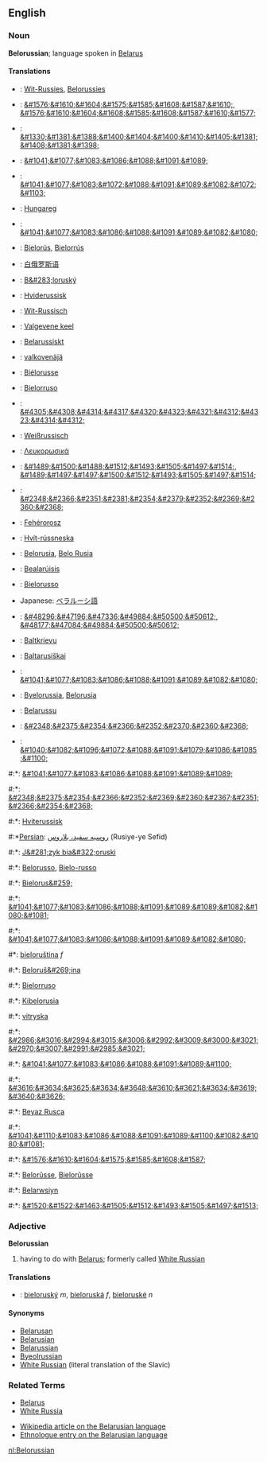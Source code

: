 ==English==
===Noun===
'''Belorussian'''; language spoken in [[Belarus]]

====Translations====
*{{af}}: [[Wit-Russies]], [[Belorussies]]
*{{ar}}: [[&#1576;&#1610;&#1604;&#1575;&#1585;&#1608;&#1587;&#1610;]], [[&#1576;&#1610;&#1604;&#1608;&#1585;&#1608;&#1587;&#1610;&#1577;]]
*{{hy}}: [[&#1330;&#1381;&#1388;&#1400;&#1404;&#1400;&#1410;&#1405;&#1381;&#1408;&#1381;&#1398;]]
*{{az}}: [[&#1041;&#1077;&#1083;&#1086;&#1088;&#1091;&#1089;]]
*{{be}}: [[&#1041;&#1077;&#1083;&#1072;&#1088;&#1091;&#1089;&#1082;&#1072;&#1103;]]
*{{br}}: [[Hungareg]]
*{{bg}}: [[&#1041;&#1077;&#1083;&#1086;&#1088;&#1091;&#1089;&#1082;&#1080;]]
*{{ca}}: [[Bielorús]], [[Bielorrús]]
*{{zh}}: [[白俄罗斯语]]
*{{cs}}: [[B&#283;loruský]]
*{{da}}: [[Hviderussisk]]
*{{nl}}: [[Wit-Russisch]]
*{{et}}: [[Valgevene keel]]
*{{fo}}: [[Belarussiskt]]
*{{fi}}: [[valkovenäjä]]
*{{fr}}: [[Biélorusse]]
*{{ga}}: [[Bielorruso]]
*{{ka}}: [[&#4305;&#4308;&#4314;&#4317;&#4320;&#4323;&#4321;&#4312;&#4323;&#4314;&#4312;]]
*{{de}}: [[Weißrussisch]]
*{{el}}: [[Λευκορωσικά]]
*{{he}}: [[&#1489;&#1500;&#1488;&#1512;&#1493;&#1505;&#1497;&#1514;]], [[&#1489;&#1497;&#1497;&#1500;&#1512;&#1493;&#1505;&#1497;&#1514;]]
*{{hi}}: [[&#2348;&#2366;&#2351;&#2381;&#2354;&#2379;&#2352;&#2369;&#2360;&#2368;]]
*{{hu}}: [[Fehérorosz]]
*{{is}}: [[Hvít-rússneska]]
*{{id}}: [[Belorusia]], [[Belo Rusia]]
*{{ga}}: [[Bealarúisis]]
*{{it}}: [[Bielorusso]]
*Japanese: [[ベラルーシ語]]
*{{ko}}: [[&#48296;&#47196;&#47336;&#49884;&#50500;&#50612;]], [[&#48177;&#47084;&#49884;&#50500;&#50612;]]
*{{lv}}: [[Baltkrievu]]
*{{lt}}: [[Baltarusiškai]]
*{{mk}}: [[&#1041;&#1077;&#1083;&#1086;&#1088;&#1091;&#1089;&#1082;&#1080;]]
*{{ms}}: [[Byelorussia]], [[Belorusia]]
*{{mt}}: [[Belarussu]]
*{{mr}}: [[&#2348;&#2375;&#2354;&#2366;&#2352;&#2370;&#2360;&#2368;]]
*{{mdf}}: [[&#1040;&#1082;&#1096;&#1072;&#1088;&#1091;&#1079;&#1086;&#1085;&#1100;]]
#:*{{mn}}: [[&#1041;&#1077;&#1083;&#1086;&#1088;&#1091;&#1089;&#1089;]]
#:*{{ne}}: [[&#2348;&#2375;&#2354;&#2366;&#2352;&#2369;&#2360;&#2367;&#2351;&#2366;&#2354;&#2368;]]
#:*{{no}}: [[Hviterussisk]]
#:*[[Persian]]: [[روسيه سفيد، بلاروس]] (Rusiye-ye Sefid)
#:*{{pl}}: [[J&#281;zyk bia&#322;oruski]]
#:*{{pt}}: [[Belorusso]], [[Bielo-russo]]
#:*{{ro}}: [[Bielorus&#259;]]
#:*{{ru}}: [[&#1041;&#1077;&#1083;&#1086;&#1088;&#1091;&#1089;&#1089;&#1082;&#1080;&#1081;]]
#:*{{sr}}: [[&#1041;&#1077;&#1083;&#1086;&#1088;&#1091;&#1089;&#1082;&#1080;]]
#*{{sk}}: [[bieloruština]] ''f''
#:*{{sl}}: [[Beloruš&#269;ina]]
#:*{{es}}: [[Bielorruso]]
#:*{{sw}}: [[Kibelorusia]]
#:*{{sv}}: [[vitryska]]
#:*{{ta}}: [[&#2986;&#3016;&#2994;&#3015;&#3006;&#2992;&#3009;&#3000;&#3021;&#2970;&#3007;&#2991;&#2985;&#3021;]]
#:*{{tt}}: [[&#1041;&#1077;&#1083;&#1086;&#1088;&#1091;&#1089;&#1100;]]
#:*{{th}}: [[&#3616;&#3634;&#3625;&#3634;&#3648;&#3610;&#3621;&#3634;&#3619;&#3640;&#3626;]]
#:*{{tr}}: [[Beyaz Rusça]]
#:*{{uk}}: [[&#1041;&#1110;&#1083;&#1086;&#1088;&#1091;&#1089;&#1100;&#1082;&#1080;&#1081;]]
#:*{{ur}}: [[&#1576;&#1610;&#1604;&#1575;&#1585;&#1608;&#1587;]]
#:*{{wa}}: [[Belorûsse]], [[Bielorûsse]] 
#:*{{cy}}: [[Belarwsiyn]]
#:*{{yi}}: [[&#1520;&#1522;&#1463;&#1505;&#1512;&#1493;&#1505;&#1497;&#1513;]]

===Adjective===
'''Belorussian'''

# having to do with [[Belarus]]; formerly called [[White Russian]]

====Translations====
*{{sk}}: [[bieloruský]] ''m'', [[bieloruská]] ''f'', [[bieloruské]] ''n''

====Synonyms====
*[[Belarusan]]
*[[Belarusian]]
*[[Belarussian]]
*[[Byeolrussian]]
*[[White Russian]] (literal translation of the Slavic)

===Related Terms===
*[[Belarus]]
*[[White Russia]]

*[[w:Belarusian_language|Wikipedia article on the Belarusian language]]
*[http://www.ethnologue.com/show_language.asp?code=RUW Ethnologue entry on the Belarusian language]

[[nl:Belorussian]]